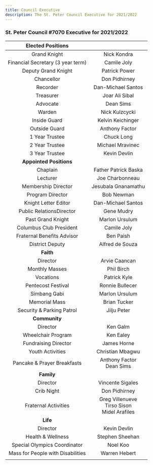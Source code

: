 ---
title: Council Executive
description: The St. Peter Council Executive for 2021/2022
---

### St. Peter Council #7070 Executive for 2021/2022

|         Elected Positions         |                                                        |
| :-------------------------------: | :----------------------------------------------------: |
|           Grand Knight            |                       Nick Kondra                      |
| Financial Secretary (3 year term) |                      Camile Joly                       |
|        Deputy Grand Knight        |                     Patrick Power                      |
|            Chancellor             |                     Don Pidhirney                      |
|             Recorder              |                   Dan-Michael Santos                   |
|             Treasurer             |                     Joar Ali Sibal                     |
|             Advocate              |                       Dean Sims                        |
|              Warden               |                     Nick Kulzcycki                     |
|           Inside Guard            |                   Kelvin Keichinger                    |
|           Outside Guard           |                     Anthony Factor                     |
|          1 Year Trustee           |                       Chuck Long                       |
|          2 Year Trustee           |                     Michael Mravinec                   |
|          3 Year Trustee           |                       Kevin Devlin                     |
|      **Appointed Positions**      |                                                        |
|             Chaplain              |                  Father Patrick Baska                  |
|             Lecturer              |                    Joe Charbonneau                     |
|        Membership Director        |                  Jesubala Gnanamathu                   |
|         Program Director          |                       Bob Newman                       |
|       Knight Letter Editor        |                   Dan-Michael Santos                   |
|     Public RelationsDirector      |                       Gene Mudry                       |
|         Past Grand Knight         |                     Marlon Ursulum                     |
|      Columbus Club President      |                      Camile Joly                       |
|    Fraternal Benefits Advisor     |                       Ben Paish                        |
|          District Deputy          |                    Alfred de Souza                     |
|             **Faith**             |                                                        |
|             Director              |                     Arvie Caancan                      |
|          Monthly Masses           |                       Phil Birch                       |
|             Vocations             |                      Patrick Kyle                      |
|        Pentecost Festival         |                    Ronnie Bullecer                     |
|           Simbang Gabi            |                     Marlon Ursulum                     |
|           Memorial Mass           |                      Brian Tucker                      |
|     Security & Parking Patrol     |                      Jilju Peter                       |
|           **Community**           |                                                        |
|             Director              |                        Ken Galm                        |
|        Wheelchair Program         |                       Ken Ealey                        |
|       Fundraising Director        |                      James Horne                       |
|         Youth Activities          |                    Christian Mbagwu                    |
|    Pancake & Prayer Breakfasts    |             Anthony Factor <br/> Dean Sims             |
|            **Family**             |                                                        |
|             Director              |                    Vincente Sigales                    |
|            Crib Night             |                     Don Pidhirney                      |
|       Fraternal Activities        | Greg Villenueve <br/> Tirso Sison <br/> Midel Arafiles |
|             **Life**              |                                                        |
|             Director              |                      Kevin Devlin                      |
|         Health & Wellness         |                    Stephen Sheehan                     |
|   Special Olympics Coordinator    |                        Noel Koo                        |
| Mass for People with Disabilities |                     Warren Hebert                      |
|                                   |                                                        |
